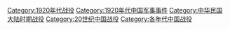 [[Category:1920年代战役|Category:1920年代战役]]
[[Category:1920年代中国军事事件|Category:1920年代中国军事事件]]
[[Category:中华民国大陆时期战役|Category:中华民国大陆时期战役]]
[[Category:20世纪中国战役|Category:20世纪中国战役]]
[[Category:各年代中国战役|Category:各年代中国战役]]